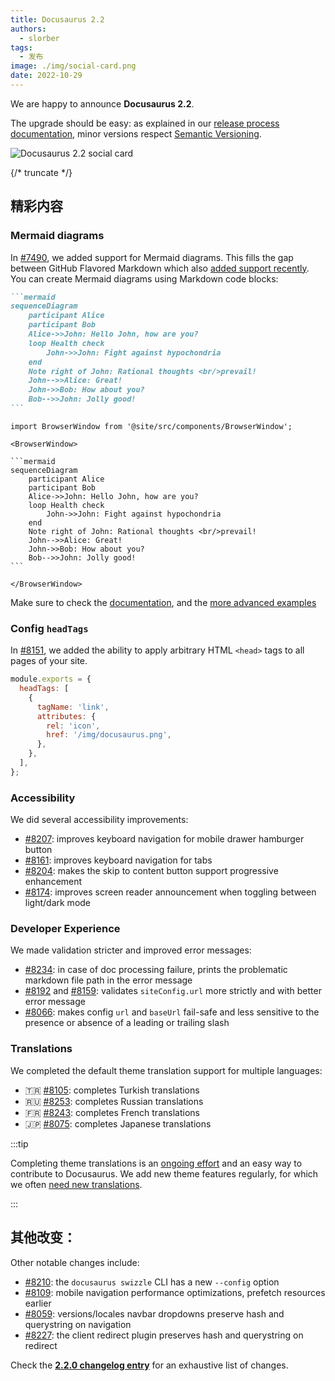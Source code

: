 ```yaml
---
title: Docusaurus 2.2
authors:
  - slorber
tags:
  - 发布
image: ./img/social-card.png
date: 2022-10-29
---
```


We are happy to announce **Docusaurus 2.2**.

The upgrade should be easy: as explained in our [release process documentation](/community/release-process), minor versions respect [Semantic Versioning](https://semver.org/).

![Docusaurus 2.2 social card](./img/social-card.png)

{/* truncate */}

## 精彩内容

### Mermaid diagrams

In [#7490](https://github.com/facebook/docusaurus/pull/7490), we added support for Mermaid diagrams. This fills the gap between GitHub Flavored Markdown which also [added support recently](https://github.blog/2022-02-14-include-diagrams-markdown-files-mermaid/). You can create Mermaid diagrams using Markdown code blocks:

````md
```mermaid
sequenceDiagram
    participant Alice
    participant Bob
    Alice->>John: Hello John, how are you?
    loop Health check
        John->>John: Fight against hypochondria
    end
    Note right of John: Rational thoughts <br/>prevail!
    John-->>Alice: Great!
    John->>Bob: How about you?
    Bob-->>John: Jolly good!
```
````

````mdx-code-block
import BrowserWindow from '@site/src/components/BrowserWindow';

<BrowserWindow>

```mermaid
sequenceDiagram
    participant Alice
    participant Bob
    Alice->>John: Hello John, how are you?
    loop Health check
        John->>John: Fight against hypochondria
    end
    Note right of John: Rational thoughts <br/>prevail!
    John-->>Alice: Great!
    John->>Bob: How about you?
    Bob-->>John: Jolly good!
```

</BrowserWindow>

````
Make sure to check the [documentation](/docs/markdown-features/diagrams), and the [more advanced examples](/tests/pages/diagrams)
### Config `headTags`
In [#8151](https://github.com/facebook/docusaurus/pull/8151), we added the ability to apply arbitrary HTML `<head>` tags to all pages of your site.

```js title="docusaurus.config.js"
module.exports = {
  headTags: [
    {
      tagName: 'link',
      attributes: {
        rel: 'icon',
        href: '/img/docusaurus.png',
      },
    },
  ],
};
```

### Accessibility

We did several accessibility improvements:

- [#8207](https://github.com/facebook/docusaurus/pull/8207): improves keyboard navigation for mobile drawer hamburger button
- [#8161](https://github.com/facebook/docusaurus/pull/8161): improves keyboard navigation for tabs
- [#8204](https://github.com/facebook/docusaurus/pull/8204): makes the skip to content button support progressive enhancement
- [#8174](https://github.com/facebook/docusaurus/pull/8174): improves screen reader announcement when toggling between light/dark mode

### Developer Experience

We made validation stricter and improved error messages:

- [#8234](https://github.com/facebook/docusaurus/pull/8234): in case of doc processing failure, prints the problematic markdown file path in the error message
- [#8192](https://github.com/facebook/docusaurus/pull/8192) and [#8159](https://github.com/facebook/docusaurus/pull/8159): validates `siteConfig.url` more strictly and with better error message
- [#8066](https://github.com/facebook/docusaurus/pull/8066): makes config `url` and `baseUrl` fail-safe and less sensitive to the presence or absence of a leading or trailing slash

### Translations

We completed the default theme translation support for multiple languages:

- 🇹🇷 [#8105](https://github.com/facebook/docusaurus/pull/8105): completes Turkish translations
- 🇷🇺 [#8253](https://github.com/facebook/docusaurus/pull/8253): completes Russian translations
- 🇫🇷 [#8243](https://github.com/facebook/docusaurus/pull/8243): completes French translations
- 🇯🇵 [#8075](https://github.com/facebook/docusaurus/pull/8075): completes Japanese translations

:::tip

Completing theme translations is an [ongoing effort](https://github.com/facebook/docusaurus/issues/3526) and an easy way to contribute to Docusaurus. We add new theme features regularly, for which we often [need new translations](https://github.com/facebook/docusaurus/issues/3526).

:::

## 其他改变：

Other notable changes include:

- [#8210](https://github.com/facebook/docusaurus/pull/8210): the `docusaurus swizzle` CLI has a new `--config` option
- [#8109](https://github.com/facebook/docusaurus/pull/8109): mobile navigation performance optimizations, prefetch resources earlier
- [#8059](https://github.com/facebook/docusaurus/pull/8059): versions/locales navbar dropdowns preserve hash and querystring on navigation
- [#8227](https://github.com/facebook/docusaurus/pull/8227): the client redirect plugin preserves hash and querystring on redirect

Check the **[2.2.0 changelog entry](/changelog/2.2.0)** for an exhaustive list of changes.
